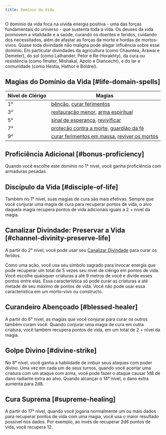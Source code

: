 ```yaml
---
title: Domínio da Vida
---
```


O domínio da vida foca na vívida energia positiva - uma das forças fundamentais do universo - que sustenta toda a vida. Os deuses da vida promovem a vitalidade e a saúde, curando os doentes e feridos, cuidando dos necessitados, além de afastar as forças da morte e hordas de mortos-vivos. Quase toda divindade não maligna pode alegar influência sobre esse domínio. Em particular divindades da agricultura (como Chauntea, Arawai e Demeter), do sol (como Lathander, Pelor e Re-Horakhty), da cura ou resistência (como Ilmater, Mishakal, Apolo e Diancecht), e do lar e comunidade (como Hestia, Hathor e Boldrei).

## Magias do Domínio da Vida [#life-domain-spells]

| Nível de Clérigo | Magias                                                                                                                                                     |
| ---------------- | ---------------------------------------------------------------------------------------------------------------------------------------------------------- |
| 1°               | [bênção](_/kompendium/dnd5/spells?name=bênção), [curar ferimentos](_/kompendium/dnd5/spells?name=curar+ferimentos)                                         |
| 3°               | [restauração menor](_/kompendium/dnd5/spells?name=restauração+menor), [arma espiritual](_/kompendium/dnd5/spells?name=arma+espiritual)                     |
| 5°               | [sinal de esperança](_/kompendium/dnd5/spells?name=sinal+de+esperança), [revivificar](_/kompendium/dnd5/spells?name=revivificar)                           |
| 7°               | [proteção contra a morte](_/kompendium/dnd5/spells?name=proteção+contra+a+morte), [guardião da fé](_/kompendium/dnd5/spells?name=guardião+da+fé)           |
| 9°               | [curar ferimentos em massa](_/kompendium/dnd5/spells?name=curar+ferimentos+em+massa), [reviver os mortos](_/kompendium/dnd5/spells?name=reviver+os+mortos) |

## Proficiência Adicional [#bonus-proficiency]

Quando você escolhe este domínio no 1° nível, você ganha proficiência com armaduras pesadas.

## Discípulo da Vida [#disciple-of-life]

Também no 1° nível, suas magias de cura são mais efetivas. Sempre que você conjurar uma magia de cura para recuperar pontos de vida, o alvo daquela magia recupera pontos de vida adicionais iguais a 2 + nível da magia.

## Canalizar Divindade: Preservar a Vida [#channel-divinity-preserve-life]

A partir do 2° nível, você pode usar seu [Canalizar Divindade](_/kompendium/dnd5/classes/cleric#channel-divinity) para curar os feridos.

Como uma ação, você usa seu símbolo sagrado para invocar energia que pode recuperar um total de 5 vezes seu nível de clérigo em pontos de vida. Você escolhe quaisquer criaturas a até 9 metros de você e divide esses pontos entre elas. Essa característica só pode curar as criaturas a até metade de seu máximo de pontos de vida. Você não pode usar essa característica em um morto-vivo ou constructo.

## Curandeiro Abençoado [#blessed-healer]

A partir do 6° nível, as magias que você conjurar para curar os outros também curam você. Quando conjurar uma magia de cura em outra criatura, você também recupera pontos de vida, em um total de 2 + nível da magia.

## Golpe Divino [#divine-strike]

No 8° nível, você ganha a habilidade de imbuir seus ataques com poder divino. Uma vez em cada um de seus turnos, quando você acertar uma criatura com um ataque com arma, você pode fazer o ataque causar 1d8 de dano radiante extra ao alvo. Quando alcançar o 14° nível, o dano extra aumenta para 2d8.

## Cura Suprema [#supreme-healing]

A partir do 17° nível, quando você jogaria normalmente um ou mais dados para recuperar pontos de vida com uma magia, você usa o maior resultado possível nos dados. Por exemplo, ao invés de recuperar 2d6 pontos de vida, você recupera 12.

